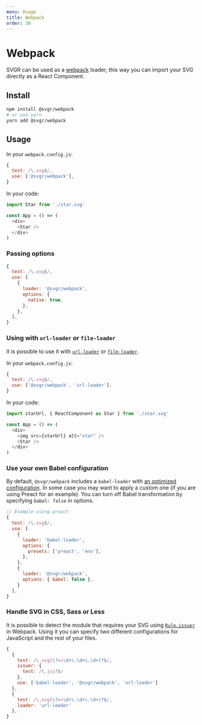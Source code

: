 ```yaml
---
menu: Usage
title: Webpack
order: 30
---
```


# Webpack

SVGR can be used as a [webpack](https://webpack.js.org/) loader, this way you can import your SVG directly as a React Component.

## Install

```bash
npm install @svgr/webpack
# or use yarn
yarn add @svgr/webpack
```

## Usage

In your `webpack.config.js`:

```js
{
  test: /\.svg$/,
  use: ['@svgr/webpack'],
}
```

In your code:

```js
import Star from './star.svg'

const App = () => (
  <div>
    <Star />
  </div>
)
```

### Passing options

```js
{
  test: /\.svg$/,
  use: [
    {
      loader: '@svgr/webpack',
      options: {
        native: true,
      },
    },
  ],
}
```

### Using with `url-loader` or `file-loader`

It is possible to use it with [`url-loader`](https://github.com/webpack-contrib/url-loader) or [`file-loader`](https://github.com/webpack-contrib/file-loader).

In your `webpack.config.js`:

```js
{
  test: /\.svg$/,
  use: ['@svgr/webpack', 'url-loader'],
}
```

In your code:

```js
import starUrl, { ReactComponent as Star } from './star.svg'

const App = () => (
  <div>
    <img src={starUrl} alt="star" />
    <Star />
  </div>
)
```

### Use your own Babel configuration

By default, `@svgr/webpack` includes a `babel-loader` with [an optimized configuration](https://github.com/smooth-code/svgr/blob/master/packages/webpack/src/index.js). In some case you may want to apply a custom one (if you are using Preact for an example). You can turn off Babel transformation by specifying `babel: false` in options.

```js
// Example using preact
{
  test: /\.svg$/,
  use: [
    {
      loader: 'babel-loader',
      options: {
        presets: ['preact', 'env'],
      },
    },
    {
      loader: '@svgr/webpack',
      options: { babel: false },
    }
  ],
}
```

### Handle SVG in CSS, Sass or Less

It is possible to detect the module that requires your SVG using [`Rule.issuer`](https://webpack.js.org/configuration/module/#rule-issuer) in Webpack. Using it you can specify two different configurations for JavaScript and the rest of your files.

```js
{
  {
    test: /\.svg(\?v=\d+\.\d+\.\d+)?$/,
    issuer: {
      test: /\.jsx?$/
    },
    use: ['babel-loader', '@svgr/webpack', 'url-loader']
  },
  {
    test: /\.svg(\?v=\d+\.\d+\.\d+)?$/,
    loader: 'url-loader'
  },
}
```
